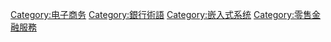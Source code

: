 {{catmore}}
[[Category:电子商务|Category:电子商务]]
[[Category:銀行術語|Category:銀行術語]]
[[Category:嵌入式系统|Category:嵌入式系统]]
[[Category:零售金融服務|Category:零售金融服務]]